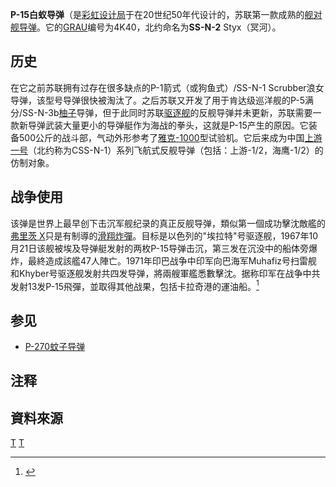 {{refimprove|time=2019-01-18T15:11:36+00:00}}
{{Infobox Weapon
|is_missile=yes
|name=П-15 «Термит»<br />P-15「白蟻」<br /><small>[[北約代號|北約代號]]: SS-N-2 '''冥河'''（Styx）</small>
|image=Image:Hiddensee P-20 missile.jpg
|image_size=315px
|caption=一颗[[P-15M导弹|P-15M导弹]]（SS-N-2c）从[[人民海军_(德国)|前东德海军]][[狼蛛级|狼蛛级]]导弹艇上吊下。
|origin= {{USSR}}
|type=[[反艦導彈|反艦導彈]]
|used_by=
|manufacturer= [[MKB_Raduga|MKB Raduga]]
|unit_cost=
|propellant=
|production_date=
|service= 1960年 - 現在
|developed= [[上游一號|上游一號反艦導彈]]
|engine=[[液体燃料|液体燃料]]火箭，固体助推器
|engine_power=
|weight=2300 [[kilogram|kg]]
|length=5.8 m
|height=
|diameter=0.76 m
|wingspan=2.4 m
|speed=[[Mach_number|Mach]] 0.9
|vehicle_range=80 km
|ceiling=
|altitude=100-300 meters above sea level
|filling=454 [[kilogram|kg]]空心装药
|guidance=[[自动导航|自动导航]]，主动[[雷达|雷达]]，有时有红外助导
|detonation=
|launch_platform=舰只或陆上发射
}}
'''P-15白蚁导弹'''（{{lang-ru|П-15 Термит}}是[[彩虹设计局|彩虹设计局]]于在20世纪50年代设计的，苏联第一款成熟的[[反艦導彈|舰对舰导弹]]。它的[[GRAU|GRAU]]编号为4K40，北约命名为'''SS-N-2''' Styx（冥河）。

== 历史 ==
在它之前苏联拥有过存在很多缺点的P-1箭式（或狗鱼式）/SS-N-1 Scrubber浪女导弹，该型号导弹很快被淘汰了。之后苏联又开发了用于肯达级巡洋舰的P-5满分/SS-N-3b[[柚子|柚子]]导弹，但于此同时苏联[[驱逐舰|驱逐舰]]的反舰导弹并未更新，苏联需要一款新导弹武装大量更小的导弹艇作为海战的拳头，这就是P-15产生的原因。它装备500公斤的战斗部，气动外形参考了[[雅克-1000|雅克-1000]]型试验机。它后来成为中国[[上游一号|上游一号]]（北约称为CSS-N-1）系列飞航式反舰导弹（包括：上游-1/2，海鹰-1/2）的仿制对象。

== 战争使用 ==
该弹是世界上最早创下击沉军舰纪录的真正反舰导弹，類似第一個成功擊沈敵艦的[[弗里茨_X|弗里茨 X]]只是有制導的[[滑翔炸彈|滑翔炸彈]]。目标是以色列的"埃拉特"号驱逐舰，1967年10月21日该舰被埃及导弹艇发射的两枚P-15导弹击沉，第三发在沉没中的船体旁爆炸，最終造成該艦47人陣亡。1971年印巴战争中印军向巴海军Muhafiz号扫雷舰和Khyber号驱逐舰发射共四发导弹，將兩艘軍艦悉數擊沈。据称印军在战争中共发射13发P-15飛彈，並取得其他战果，包括卡拉奇港的運油船。<ref>{{Cite web |url=http://www.btinternet.com/~david.Manley/naval/Bulldogs/AIW_Campaign.pdf |title=存档副本 |accessdate=2009-10-27 |archive-date=2009-10-27 |archive-url=https://web.archive.org/web/20091027000950/http://www.btinternet.com/~david.Manley/naval/Bulldogs/AIW_Campaign.pdf |dead-url=yes }}</ref>

==参见==
*[[P-270蚊子导弹|P-270蚊子导弹]]

== 注释 ==
{{noteFoot}}

== 資料來源 ==
<references />

{{Russian and Soviet missiles|SSM}}

[[Category:反艦飛彈|Т]]
[[Category:蘇聯飛彈|Т]]